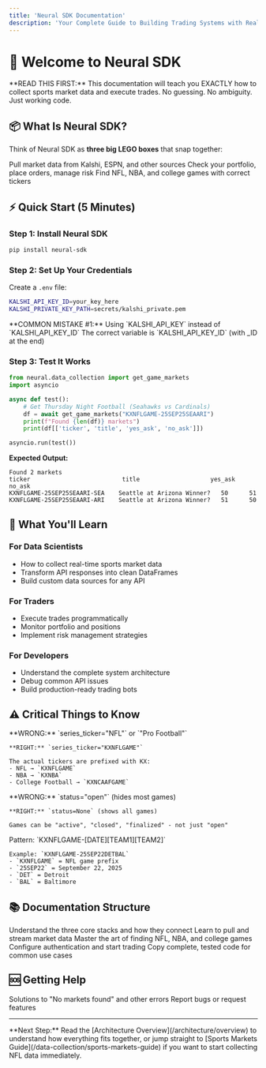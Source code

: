 ```yaml
---
title: 'Neural SDK Documentation'
description: 'Your Complete Guide to Building Trading Systems with Real-Time Market Data'
---
```


# 🚀 Welcome to Neural SDK

<Note>
**READ THIS FIRST:** This documentation will teach you EXACTLY how to collect sports market data and execute trades. No guessing. No ambiguity. Just working code.
</Note>

## 📦 What Is Neural SDK?

Think of Neural SDK as **three big LEGO boxes** that snap together:

<CardGroup cols={3}>
  <Card title="📊 Data Collection Stack" icon="database">
    Pull market data from Kalshi, ESPN, and other sources
  </Card>
  <Card title="💰 Trading Infrastructure" icon="coins">
    Check your portfolio, place orders, manage risk
  </Card>
  <Card title="🏈 Sports Markets Toolkit" icon="football">
    Find NFL, NBA, and college games with correct tickers
  </Card>
</CardGroup>

## ⚡ Quick Start (5 Minutes)

### Step 1: Install Neural SDK

```bash
pip install neural-sdk
```

### Step 2: Set Up Your Credentials

Create a `.env` file:

```bash
KALSHI_API_KEY_ID=your_key_here
KALSHI_PRIVATE_KEY_PATH=secrets/kalshi_private.pem
```

<Warning>
**COMMON MISTAKE #1:** Using `KALSHI_API_KEY` instead of `KALSHI_API_KEY_ID`
The correct variable is `KALSHI_API_KEY_ID` (with _ID at the end)
</Warning>

### Step 3: Test It Works

```python
from neural.data_collection import get_game_markets
import asyncio

async def test():
    # Get Thursday Night Football (Seahawks vs Cardinals)
    df = await get_game_markets("KXNFLGAME-25SEP25SEAARI")
    print(f"Found {len(df)} markets")
    print(df[['ticker', 'title', 'yes_ask', 'no_ask']])

asyncio.run(test())
```

**Expected Output:**
```
Found 2 markets
ticker                          title                    yes_ask  no_ask
KXNFLGAME-25SEP25SEAARI-SEA    Seattle at Arizona Winner?   50      51
KXNFLGAME-25SEP25SEAARI-ARI    Seattle at Arizona Winner?   51      50
```

## 🎯 What You'll Learn

### For Data Scientists
- How to collect real-time sports market data
- Transform API responses into clean DataFrames
- Build custom data sources for any API

### For Traders
- Execute trades programmatically
- Monitor portfolio and positions
- Implement risk management strategies

### For Developers
- Understand the complete system architecture
- Debug common API issues
- Build production-ready trading bots

## ⚠️ Critical Things to Know

<AccordionGroup>
  <Accordion title="🔴 Sports Tickers Are NOT What You Think">
    **WRONG:** `series_ticker="NFL"` or `"Pro Football"`

    **RIGHT:** `series_ticker="KXNFLGAME"`

    The actual tickers are prefixed with KX:
    - NFL → `KXNFLGAME`
    - NBA → `KXNBA`
    - College Football → `KXNCAAFGAME`
  </Accordion>

  <Accordion title="🟡 Status Filters Will Hide Markets">
    **WRONG:** `status="open"` (hides most games)

    **RIGHT:** `status=None` (shows all games)

    Games can be "active", "closed", "finalized" - not just "open"
  </Accordion>

  <Accordion title="🟢 Event Tickers Follow a Pattern">
    Pattern: `KXNFLGAME-[DATE][TEAM1][TEAM2]`

    Example: `KXNFLGAME-25SEP22DETBAL`
    - `KXNFLGAME` = NFL game prefix
    - `25SEP22` = September 22, 2025
    - `DET` = Detroit
    - `BAL` = Baltimore
  </Accordion>
</AccordionGroup>

## 📚 Documentation Structure

<Steps>
  <Step title="Architecture Overview">
    Understand the three core stacks and how they connect
  </Step>
  <Step title="Data Collection Guide">
    Learn to pull and stream market data
  </Step>
  <Step title="Sports Markets Guide">
    Master the art of finding NFL, NBA, and college games
  </Step>
  <Step title="Trading Setup">
    Configure authentication and start trading
  </Step>
  <Step title="Working Examples">
    Copy complete, tested code for common use cases
  </Step>
</Steps>

## 🆘 Getting Help

<CardGroup cols={2}>
  <Card title="Common Mistakes" icon="triangle-exclamation" href="/examples/common-mistakes">
    Solutions to "No markets found" and other errors
  </Card>
  <Card title="GitHub Issues" icon="github" href="https://github.com/IntelIP/Neural/issues">
    Report bugs or request features
  </Card>
</CardGroup>

---

<Note>
**Next Step:** Read the [Architecture Overview](/architecture/overview) to understand how everything fits together, or jump straight to [Sports Markets Guide](/data-collection/sports-markets-guide) if you want to start collecting NFL data immediately.
</Note>